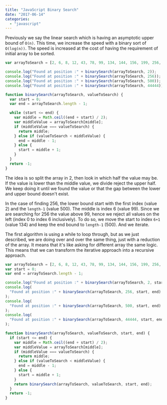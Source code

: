 ```yaml
---
title: "JavaScript Binary Search"
date: "2017-06-14"
categories:
  - "javascript"
---
```


Previously we say the linear search which is having an asymptotic upper bound of `O(n)`. This time, we increase the speed with a binary sort of `O(log(n))`. The speed is increased at the cost of having the requirement of initial array to be sorted.

```typescript
var arrayToSearch = [2, 6, 8, 12, 43, 78, 99, 134, 144, 156, 199, 256, 500];

console.log("Found at position :" + binarySearch(arrayToSearch, 2));
console.log("Found at position :" + binarySearch(arrayToSearch, 256));
console.log("Found at position :" + binarySearch(arrayToSearch, 500));
console.log("Found at position :" + binarySearch(arrayToSearch, 44444));

function binarySearch(arrayToSearch, valueToSearch) {
  var start = 0;
  var end = arrayToSearch.length - 1;

  while (start <= end) {
    var middle = Math.ceil((end + start) / 2);
    var middleValue = arrayToSearch[middle];
    if (middleValue === valueToSearch) {
      return middle;
    } else if (valueToSearch < middleValue) {
      end = middle - 1;
    } else {
      start = middle + 1;
    }
  }
  return -1;
}
```

The idea is so split the array in 2, then look in which half the value may be. If the value is lower than the middle value, we divide reject the upper half. We keep doing it until we found the value or that the gap between the lower and upper bound doesn't exist.

In the case of finding 256, the lower bound start with the first index (value 2) and the `length-1` (value 500). The middle is index 6 (value 99). Since we are searching for 256 the value above 99, hence we reject all values on the left (index 0 to index 6 inclusively). To do so, we move the start to index `6+1` (value 134) and keep the end bound to `length-1` (500). And we iterate.

The first algorithm is using a while to loop through, but as we just described, we are doing over and over the same thing, just with a reduction of the array. It means that it's like asking for different array the same logic. This means that we can transform the iterative approach into a recursive approach.

```typescript
var arrayToSearch = [2, 6, 8, 12, 43, 78, 99, 134, 144, 156, 199, 256, 500];
var start = 0;
var end = arrayToSearch.length - 1;

console.log("Found at position :" + binarySearch(arrayToSearch, 2, start, end));
console.log(
  "Found at position :" + binarySearch(arrayToSearch, 256, start, end)
);
console.log(
  "Found at position :" + binarySearch(arrayToSearch, 500, start, end)
);
console.log(
  "Found at position :" + binarySearch(arrayToSearch, 44444, start, end)
);

function binarySearch(arrayToSearch, valueToSearch, start, end) {
  if (start <= end) {
    var middle = Math.ceil((end + start) / 2);
    var middleValue = arrayToSearch[middle];
    if (middleValue === valueToSearch) {
      return middle;
    } else if (valueToSearch < middleValue) {
      end = middle - 1;
    } else {
      start = middle + 1;
    }
    return binarySearch(arrayToSearch, valueToSearch, start, end);
  }
  return -1;
}
```
